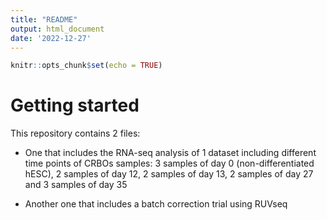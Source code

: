 ---
title: "README"
output: html_document
date: '2022-12-27'
---

```{r setup, include=FALSE}
knitr::opts_chunk$set(echo = TRUE)
```

# Getting started

This repository contains 2 files:

- One that includes the RNA-seq analysis of 1 dataset including different time points of CRBOs samples: 3 samples of day 0 (non-differentiated hESC), 2 samples of day 12, 2 samples of day 13, 2 samples of day 27 and 3 samples of day 35

- Another one that includes a batch correction trial using RUVseq

